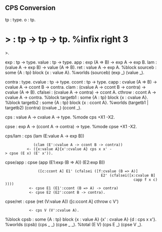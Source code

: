 == CPS Conversion ==


<twelf>
tp : type.
o  : tp.
=> : tp -> tp -> tp.           %infix right 3 =>.

exp   : tp -> type.
value : tp -> type.
app   : exp (A => B) -> exp A -> exp B.
lam   : (value A -> exp B) -> value (A => B).
ret   : value A -> exp A.
%block sourceb : some {A : tp} block {x : value A}.
%worlds (sourceb) (exp _) (value _).

contra  : type.
cvalue  : tp -> type.
ccont   : tp -> type.
capp    : cvalue (A => B) -> cvalue A -> ccont B -> contra.
clam    : (cvalue A -> ccont B -> contra) -> cvalue (A => B).
cfalsei : (cvalue A -> contra) -> ccont A.
cthrow : ccont A -> cvalue A -> contra.
%block targetb1 : some {A : tp} block {x : cvalue A}.
%block targetb2 : some {A : tp} block {x : ccont A}.
%worlds (targetb1 | targetb2) (contra) (cvalue _) (ccont _).

cps : value A -> cvalue A -> type.
%mode cps +X1 -X2.

cpse : exp A -> (ccont A -> contra) -> type.
%mode cpse +X1 -X2.

cps/lam : cps (lam (E:value A -> exp B))
              (clam (E':cvalue A -> ccont B -> contra))
           <- ({x:value A}{x':cvalue A} cps x x' -> cpse (E x) (E' x')).
cpse/app : cpse (app (E1:exp (B => A)) (E2:exp B))
                ([c:ccont A] E1' (cfalsei ([f:cvalue (B => A)]
                                             E2' (cfalsei([x:cvalue B]
                                                            capp f x c)))))
            <- cpse E1 (E1':ccont (B => A) -> contra)
            <- cpse E2 (E2':ccont B -> contra).
cpse/ret : cpse (ret (V:value A)) ([c:ccont A] cthrow c V')
            <- cps V (V':cvalue A).

%block cpsb : some {A : tp} block {x : value A} {x' : cvalue A} {d : cps x x'}.
%worlds (cpsb) (cps _ _) (cpse _ _).
%total (E V) (cps E _) (cpse V _).</twelf>